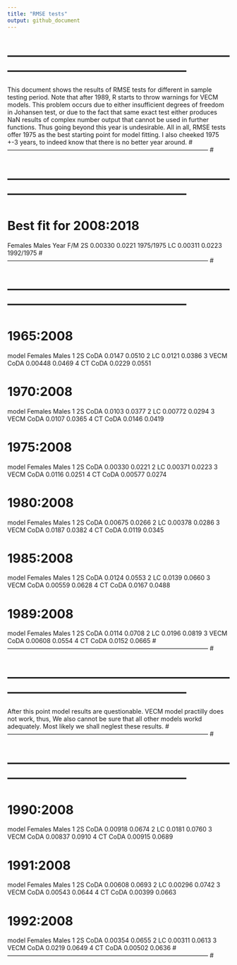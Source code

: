 ```yaml
---
title: "RMSE tests"
output: github_document
---
```


# -------------------------------------------------------------------------------------------------- #
This document shows the results of RMSE tests for different in sample testing period. Note that after 1989, R starts to throw warnings for VECM models. This problem occurs due to either insufficient degrees of freedom in Johansen test, or due to the fact that same exact test either produces NaN results of complex number output that cannot be used in further functions. Thus going beyond this year is undesirable. All in all, RMSE tests offer 1975 as the best starting point for model fitting. I also cheeked 1975 +-3 years, to indeed know that there is no better year around.
# -------------------------------------------------------------------------------------------------- #

# -------------------------------------------------------------------------------------------------- #
# Best fit for 2008:2018
Females      Males   Year F/M
2S 0.00330   0.0221  1975/1975
LC 0.00311   0.0223  1992/1975
# -------------------------------------------------------------------------------------------------- #

# -------------------------------------------------------------------------------------------------- #
# 1965:2008
model       Females  Males
1 2S CoDA   0.0147  0.0510
2 LC        0.0121  0.0386
3 VECM CoDA 0.00448 0.0469
4 CT CoDA   0.0229  0.0551

# 1970:2008
model       Females  Males
1 2S CoDA   0.0103  0.0377
2 LC        0.00772 0.0294
3 VECM CoDA 0.0107  0.0365
4 CT CoDA   0.0146  0.0419
 
# 1975:2008
model       Females  Males
1 2S CoDA   0.00330 0.0221
2 LC        0.00371 0.0223
3 VECM CoDA 0.0116  0.0251
4 CT CoDA   0.00577 0.0274
 
# 1980:2008
model       Females  Males
1 2S CoDA   0.00675 0.0266
2 LC        0.00378 0.0286
3 VECM CoDA 0.0187  0.0382
4 CT CoDA   0.0119  0.0345

# 1985:2008
model       Females  Males
1 2S CoDA   0.0124  0.0553
2 LC        0.0139  0.0660
3 VECM CoDA 0.00559 0.0628
4 CT CoDA   0.0167  0.0488

# 1989:2008
model       Females  Males
1 2S CoDA   0.0114  0.0708
2 LC        0.0196  0.0819
3 VECM CoDA 0.00608 0.0554
4 CT CoDA   0.0152  0.0665
# -------------------------------------------------------------------------------------------------- #

# -------------------------------------------------------------------------------------------------- #
After this point model results are questionable. VECM model practilly does not work, thus,
We also cannot be sure that all other models workd adequately. Most likely we shall neglest these results.
# -------------------------------------------------------------------------------------------------- #

# -------------------------------------------------------------------------------------------------- #
# 1990:2008
model       Females  Males
1 2S CoDA   0.00918 0.0674
2 LC        0.0181  0.0760
3 VECM CoDA 0.00837 0.0910
4 CT CoDA   0.00915 0.0689
 
# 1991:2008
model       Females  Males
1 2S CoDA   0.00608 0.0693
2 LC        0.00296 0.0742
3 VECM CoDA 0.00543 0.0644
4 CT CoDA   0.00399 0.0663

# 1992:2008
model       Females  Males
1 2S CoDA   0.00354 0.0655
2 LC        0.00311 0.0613
3 VECM CoDA 0.0219  0.0649
4 CT CoDA   0.00502 0.0636
# -------------------------------------------------------------------------------------------------- #
